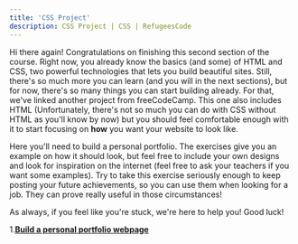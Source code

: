 ```yaml
---
title: 'CSS Project'
description: CSS Project | CSS | RefugeesCode
---
```


Hi there again! Congratulations on finishing this second section of the course. Right now, you already know the basics (and some) of HTML and CSS, two powerful technologies that lets you build beautiful sites. Still, there's so much more you can learn (and you will in the next sections), but for now, there's so many things you can start building already. For that, we've linked another project from freeCodeCamp. This one also includes HTML (Unfortunately, there's not so much you can do with CSS without HTML as you'll know by now) but you should feel comfortable enough with it to start focusing on **how** you want your website to look like.

Here you'll need to build a personal portfolio. The exercises give you an example on how it should look, but feel free to include your own designs and look for inspiration on the internet (feel free to ask your teachers if you want some examples). Try to take this exercise seriously enough to keep posting your future achievements, so you can use them when looking for a job. They can prove really useful in those circumstances!

As always, if you feel like you're stuck, we're here to help you! Good luck!

1.**[Build a personal portfolio webpage](https://www.freecodecamp.org/learn/responsive-web-design/responsive-web-design-projects/build-a-personal-portfolio-webpage)**